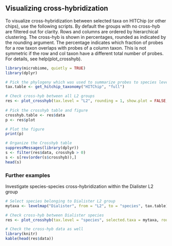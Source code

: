 ## Visualizing cross-hybridization

To visualize cross-hybridization between selected taxa on HITChip (or
other chips), use the following scripts. By default the groups with no
cross-hyb are filtered out for clarity. Rows and columns are ordered
by hierarchical clustering. The cross-hyb is shown in percentages,
rounded as indicated by the rounding argument. The percentage
indicates which fraction of probes for a row taxon overlaps with
probes of a column taxon. This is not symmetric if the row and col
taxon have a different total number of probes. For details, see
help(plot_crosshyb).

```r
library(microbiome, quietly = TRUE)
library(dplyr)

# Pick the phylogeny which was used to summarize probes to species level
tax.table <- get_hitchip_taxonomy("HITChip", "full")

# Check cross-hyb between all L2 groups
res <- plot_crosshyb(tax.level = "L2", rounding = 1, show.plot = FALSE, tax.table = tax.table)
    
# Pick the crosshyb table and figure
crosshyb.table <- res$data
p <- res$plot

# Plot the figure    
print(p)

# Organize the Crosshyb table
suppressMessages(library(dplyr))
s <- filter(res$data, crosshyb > 0)
s <- s[rev(order(s$crosshyb)),]
head(s)
```


### Further examples

Investigate species-species cross-hybridization within the Dialister L2 group

```r
# Select species belonging to Dialister L2 group
mytaxa <- levelmap("Dialister", from = "L2", to = "species", tax.table)[[1]]

# Check cross-hyb between Dialister species
res <- plot_crosshyb(tax.level = "species", selected.taxa = mytaxa, rounding = 0, tax.table = tax.table)

# Check the cross-hyb data as well
library(knitr)
kable(head(res$data))
```


